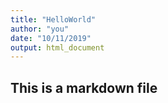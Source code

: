 ```yaml
---
title: "HelloWorld"
author: "you"
date: "10/11/2019"
output: html_document
---
```

## This is a markdown file
